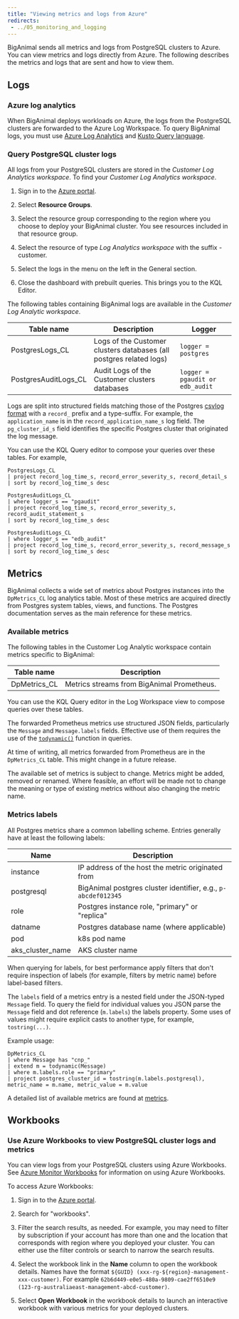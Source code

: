 ```yaml
---
title: "Viewing metrics and logs from Azure"
redirects:
 - ../05_monitoring_and_logging
---
```


BigAnimal sends all metrics and logs from PostgreSQL clusters to Azure. You can view metrics and logs directly from Azure. The following describes the metrics and logs that are sent and how to view them.

## Logs

### Azure log analytics

When BigAnimal deploys workloads on Azure, the logs from the PostgreSQL clusters are forwarded to the Azure Log Workspace.
To query BigAnimal logs, you must use [Azure Log Analytics](https://docs.microsoft.com/en-us/azure/azure-monitor/logs/log-analytics-overview) and [Kusto Query language](https://azure-training.com/azure-data-science/the-kusto-query-language/).

### Query PostgreSQL cluster logs

All logs from your PostgreSQL clusters are stored in the *Customer Log Analytics workspace*. To find your *Customer Log Analytics workspace*.

1.  Sign in to the [Azure portal](https://portal.azure.com).

2.  Select **Resource Groups**.

3.  Select the resource group corresponding to the region where you choose to deploy your BigAnimal cluster. You see resources included in that resource group.

4.  Select the resource of type *Log Analytics workspace* with the suffix -customer.

5.  Select the logs in the menu on the left in the General section.

6.  Close the dashboard with prebuilt queries. This brings you to the KQL Editor.

The following tables containing BigAnimal logs are available in the *Customer Log Analytic workspace*.

| Table name           | Description                                                         | Logger                          |
| -------------------- | ------------------------------------------------------------------- | ------------------------------- |
| PostgresLogs_CL      | Logs of the Customer clusters databases (all postgres related logs) | `logger = postgres`             |
| PostgresAuditLogs_CL | Audit Logs of the Customer clusters databases                       | `logger = pgaudit or edb_audit` |

Logs are split into structured fields matching those of the Postgres
[csvlog format](https://www.postgresql.org/docs/current/runtime-config-logging.html#RUNTIME-CONFIG-LOGGING-CSVLOG)
with a `record_` prefix and a type-suffix. For example, the `application_name`
is in the `record_application_name_s` log field. The `pg_cluster_id_s` field identifies the specific Postgres cluster
that originated the log message.

You can use the KQL Query editor to compose your queries over these tables. For example,

```
PostgresLogs_CL
| project record_log_time_s, record_error_severity_s, record_detail_s
| sort by record_log_time_s desc

PostgresAuditLogs_CL
| where logger_s == "pgaudit"
| project record_log_time_s, record_error_severity_s, record_audit_statement_s
| sort by record_log_time_s desc

PostgresAuditLogs_CL
| where logger_s == "edb_audit"
| project record_log_time_s, record_error_severity_s, record_message_s
| sort by record_log_time_s desc
```

## Metrics

BigAnimal collects a wide set of metrics about Postgres instances into the
`DpMetrics_CL` log analytics table. Most of these metrics are acquired
directly from Postgres system tables, views, and functions. The Postgres
documentation serves as the main reference for these metrics.

### Available metrics

The following tables in the Customer Log Analytic workspace contain metrics
specific to BigAnimal:

| Table name           | Description                                                                                                     |
| -------------------- | --------------------------------------------------------------------------------------------------------------- |
| DpMetrics_CL         | Metrics streams from BigAnimal Prometheus.                                                                      |

You can use the KQL Query editor in the Log Workspace view to compose queries
over these tables.

The forwarded Prometheus metrics use structured JSON fields, particularly the `Message` and `Message.labels` fields.
Effective use of them requires the use of the
[`todynamic()`](https://docs.microsoft.com/en-us/azure/data-explorer/kusto/query/parsejsonfunction)
function in queries.

At time of writing, all metrics forwarded from Prometheus are in the
`DpMetrics_CL` table. This might change in a future release.

The available set of metrics is subject to change. Metrics might be added,
removed or renamed. Where feasible, an effort will be made not to change the
meaning or type of existing metrics without also changing the metric name.

### Metrics labels

All Postgres metrics share a common labelling scheme. Entries generally
have at least the following labels:

| Name                         | Description                                                   |
| ---------------------------- | ------------------------------------------------------------- |
| instance                     | IP address of the host the metric originated from             |
| postgresql                   | BigAnimal postgres cluster identifier, e.g., `p-abcdef012345` |
| role                         | Postgres instance role, "primary" or "replica"                |
| datname                      | Postgres database name (where applicable)                     |
| pod                          | k8s pod name                                                  |
| aks_cluster_name             | AKS cluster name                                              |

When querying for labels, for best performance apply filters that don't
require inspection of labels (for example, filters by metric name) before label-based filters.

The `labels` field of a metrics entry is a nested field under the JSON-typed `Message` field.
To query the field for individual values you JSON parse the `Message` field and dot
reference (`m.labels`) the labels property. Some uses of values might require explicit casts
to another type, for example, `tostring(...)`.

Example usage:

```
DpMetrics_CL
| where Message has "cnp_"
| extend m = todynamic(Message)
| where m.labels.role == "primary"
| project postgres_cluster_id = tostring(m.labels.postgresql), metric_name = m.name, metric_value = m.value
```

A detailed list of available metrics are found at [metrics](../metrics).

## Workbooks

### Use Azure Workbooks to view PostgreSQL cluster logs and metrics

You can view logs from your PostgreSQL clusters using Azure Workbooks. See [Azure Monitor Workbooks](https://docs.microsoft.com/en-us/azure/azure-monitor/visualize/workbooks-overview) for information on using Azure Workbooks.

To access Azure Workbooks:

1.  Sign in to the [Azure portal](https://portal.azure.com).

2.  Search for "workbooks".

3.  Filter the search results, as needed. For example, you may need to filter by subscription if your account has more than one and the location that corresponds with region where you deployed your cluster. You can either use the filter controls or search to narrow the search results.

4.  Select the workbook link in the **Name** column to open the workbook details. Names have the format `${GUID} (xxx-rg-${region}-management-xxx-customer)`. For example `62b6d449-e0e5-480a-9809-cae2ff6510e9 (123-rg-australiaeast-management-abcd-customer)`.

5.  Select **Open Workbook** in the workbook details to launch an interactive workbook with various metrics for your deployed clusters.
